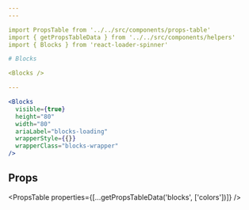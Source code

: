 ```yaml
---
---

import PropsTable from '../../src/components/props-table'
import { getPropsTableData } from '../../src/components/helpers'
import { Blocks } from 'react-loader-spinner'

# Blocks

<Blocks />

---
```


```jsx live
<Blocks
  visible={true}
  height="80"
  width="80"
  ariaLabel="blocks-loading"
  wrapperStyle={{}}
  wrapperClass="blocks-wrapper"
/>
```

## Props

<PropsTable properties={[...getPropsTableData('blocks', ['colors'])]} />
